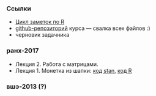 ### Ссылки

* [Цикл заметок по R](http://bdemeshev.github.io/r_cycle/)
* [github-репозиторий](https://github.com/bdemeshev/mc201) курса — свалка всех файлов :)
* черновик задачника


### ранх-2017

* Лекция 2. Работа с матрицами.
* Лекция 1. Монетка из шапки: [код stan](https://github.com/bdemeshev/mc201/raw/master/2017/ranepa/lec_01/coins.stan), [код R](https://github.com/bdemeshev/mc201/raw/master/2017/ranepa/lec_01/coins.R)

### вшэ-2013 (?)